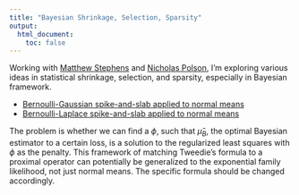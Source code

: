```yaml
---
title: "Bayesian Shrinkage, Selection, Sparsity"
output:
  html_document:
    toc: false
---
```


Working with [Matthew Stephens] and [Nicholas Polson], I'm exploring various ideas in statistical shrinkage, selection, and sparsity, especially in Bayesian framework.

*  [Bernoulli-Gaussian spike-and-slab applied to normal means](bernoulli-gaussian.html)
*  [Bernoulli-Laplace spike-and-slab applied to normal means](bernoulli-laplace.html)

The problem is whether we can find a $\phi$, such that $\hat\mu_B$, the optimal Bayesian estimator to a certain loss, is a solution to the regularized least squares with $\phi$ as the penalty.  This framework of matching Tweedie's formula to a proximal operator can potentially be generalized to the exponential family likelihood, not just normal means.  The specific formula should be changed accordingly.


[Matthew Stephens]: http://stephenslab.uchicago.edu/
[Nicholas Polson]: http://faculty.chicagobooth.edu/nicholas.polson/
